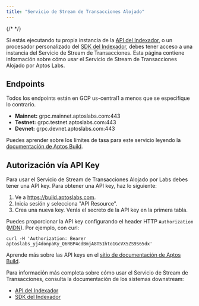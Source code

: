 ```yaml
---
title: "Servicio de Stream de Transacciones Alojado"
---
```


{/* <IndexerBetaNotice /> */}

Si estás ejecutando tu propia instancia de la [API del Indexador](../../../../../build/indexer), o un procesador personalizado del [SDK del Indexador](../../../../../build/indexer/indexer-sdk), debes tener acceso a una instancia del Servicio de Stream de Transacciones. Esta página contiene información sobre cómo usar el Servicio de Stream de Transacciones Alojado por Aptos Labs.

## Endpoints

Todos los endpoints están en GCP us-central1 a menos que se especifique lo contrario.

- **Mainnet:** grpc.mainnet.aptoslabs.com:443
- **Testnet:** grpc.testnet.aptoslabs.com:443
- **Devnet:** grpc.devnet.aptoslabs.com:443

Puedes aprender sobre los límites de tasa para este servicio leyendo la [documentación de Aptos Build](https://build.aptoslabs.com/docs/start/billing).

## Autorización vía API Key

Para usar el Servicio de Stream de Transacciones Alojado por Labs debes tener una API key. Para obtener una API key, haz lo siguiente:

1. Ve a https://build.aptoslabs.com.
2. Inicia sesión y selecciona "API Resource".
3. Crea una nueva key. Verás el secreto de la API key en la primera tabla.

Puedes proporcionar la API key configurando el header HTTP `Authorization` ([MDN](https://developer.mozilla.org/en-US/docs/Web/HTTP/Headers/Authorization)). Por ejemplo, con curl:

```shellscript filename="Terminal"
curl -H 'Authorization: Bearer aptoslabs_yj4donpaKy_Q6RBP4cdBmjA8T51hto1GcVX5ZS9S65dx'
```

Aprende más sobre las API keys en el [sitio de documentación de Aptos Build](https://build.aptoslabs.com/docs/start/api-keys).

Para información más completa sobre cómo usar el Servicio de Stream de Transacciones, consulta la documentación de los sistemas downstream:

- [API del Indexador](../../../../../build/indexer/indexer-api)
- [SDK del Indexador](../../../../../build/indexer/indexer-sdk)
